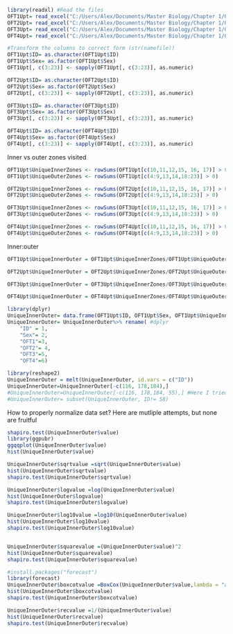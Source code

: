 ```r
library(readxl) #Read the files
OFT1Upt= read_excel("C:/Users/Alex/Documents/Master Biology/Chapter 1/Odour Exploration/Main Experiment/OFT1Upt.xlsx")
OFT2Upt= read_excel("C:/Users/Alex/Documents/Master Biology/Chapter 1/Odour Exploration/Main Experiment/OFT2Upt.xlsx")
OFT3Upt= read_excel("C:/Users/Alex/Documents/Master Biology/Chapter 1/Odour Exploration/Main Experiment/OFT3Upt.xlsx")
OFT4Upt= read_excel("C:/Users/Alex/Documents/Master Biology/Chapter 1/Odour Exploration/Main Experiment/OFT4Upt.xlsx")
```
```r
#Transform the columns to correct form (str(namefile))
OFT1Upt$ID= as.character(OFT1Upt$ID)
OFT1Upt$Sex= as.factor(OFT1Upt$Sex)
OFT1Upt[, c(3:23)] <- sapply(OFT1Upt[, c(3:23)], as.numeric)

OFT2Upt$ID= as.character(OFT2Upt$ID)
OFT2Upt$Sex= as.factor(OFT2Upt$Sex)
OFT2Upt[, c(3:23)] <- sapply(OFT2Upt[, c(3:23)], as.numeric)

OFT3Upt$ID= as.character(OFT3Upt$ID)
OFT3Upt$Sex= as.factor(OFT3Upt$Sex)
OFT3Upt[, c(3:23)] <- sapply(OFT3Upt[, c(3:23)], as.numeric)

OFT4Upt$ID= as.character(OFT4Upt$ID)
OFT4Upt$Sex= as.factor(OFT4Upt$Sex)
OFT4Upt[, c(3:23)] <- sapply(OFT4Upt[, c(3:23)], as.numeric)
```

Inner vs outer zones visited
```r
OFT1Upt$UniqueInnerZones <- rowSums(OFT1Upt[c(10,11,12,15, 16, 17)] > 0)
OFT1Upt$UniqueOuterZones <- rowSums(OFT1Upt[c(4:9,13,14,18:23)] > 0)

OFT2Upt$UniqueInnerZones <- rowSums(OFT2Upt[c(10,11,12,15, 16, 17)] > 0)
OFT2Upt$UniqueOuterZones <- rowSums(OFT2Upt[c(4:9,13,14,18:23)] > 0)

OFT3Upt$UniqueInnerZones <- rowSums(OFT3Upt[c(10,11,12,15, 16, 17)] > 0)
OFT3Upt$UniqueOuterZones <- rowSums(OFT3Upt[c(4:9,13,14,18:23)] > 0)

OFT4Upt$UniqueInnerZones <- rowSums(OFT4Upt[c(10,11,12,15, 16, 17)] > 0)
OFT4Upt$UniqueOuterZones <- rowSums(OFT4Upt[c(4:9,13,14,18:23)] > 0)
```

Inner:outer
```r
OFT1Upt$UniqueInnerOuter = OFT1Upt$UniqueInnerZones/OFT1Upt$UniqueOuterZones

OFT2Upt$UniqueInnerOuter = OFT2Upt$UniqueInnerZones/OFT2Upt$UniqueOuterZones

OFT3Upt$UniqueInnerOuter = OFT3Upt$UniqueInnerZones/OFT3Upt$UniqueOuterZones

OFT4Upt$UniqueInnerOuter = OFT4Upt$UniqueInnerZones/OFT4Upt$UniqueOuterZones
```

```r
library(dplyr)
UniqueInnerOuter= data.frame(OFT1Upt$ID, OFT1Upt$Sex, OFT1Upt$UniqueInnerOuter, OFT2Upt$UniqueInnerOuter, OFT3Upt$UniqueInnerOuter, OFT4Upt$UniqueInnerOuter )
UniqueInnerOuter= UniqueInnerOuter%>% rename( #dplyr
    "ID" = 1,
    "Sex"= 2, 
    "OFT1"=3,
    "OFT2"= 4,
    "OFT3"=5,
    "OFT4"=6)
```
```r
library(reshape2)
UniqueInnerOuter = melt(UniqueInnerOuter, id.vars = c("ID"))
UniqueInnerOuter=UniqueInnerOuter[-c(116, 178,184),]
#UniqueInnerOuter=UniqueInnerOuter[-c(116, 178,184, 55),] #Here I tried to remove the stron outliers (55 adn 214). 214 would not remove normally, so I had to do a subset
#UniqueInnerOuter= subset(UniqueInnerOuter, ID!= 58)
```

How to properly normalize data set? Here are mutliple attempts, but none are fruitful
```r
shapiro.test(UniqueInnerOuter$value)
library(ggpubr)
ggqqplot(UniqueInnerOuter$value)
hist(UniqueInnerOuter$value)

UniqueInnerOuter$sqrtvalue =sqrt(UniqueInnerOuter$value)
hist(UniqueInnerOuter$sqrtvalue)
shapiro.test(UniqueInnerOuter$sqrtvalue)

UniqueInnerOuter$logvalue =log(UniqueInnerOuter$value)
hist(UniqueInnerOuter$logvalue)
shapiro.test(UniqueInnerOuter$logvalue)

UniqueInnerOuter$log10value =log10(UniqueInnerOuter$value)
hist(UniqueInnerOuter$log10value)
shapiro.test(UniqueInnerOuter$log10value)


UniqueInnerOuter$squarevalue =(UniqueInnerOuter$value)^2
hist(UniqueInnerOuter$squarevalue)
shapiro.test(UniqueInnerOuter$squarevalue)

#install.packages("forecast")
library(forecast)
UniqueInnerOuter$boxcotvalue =BoxCox(UniqueInnerOuter$value,lambda = "auto")
hist(UniqueInnerOuter$boxcotvalue)
shapiro.test(UniqueInnerOuter$boxcotvalue)

UniqueInnerOuter$recvalue =1/(UniqueInnerOuter$value)
hist(UniqueInnerOuter$recvalue)
shapiro.test(UniqueInnerOuter$recvalue)

```